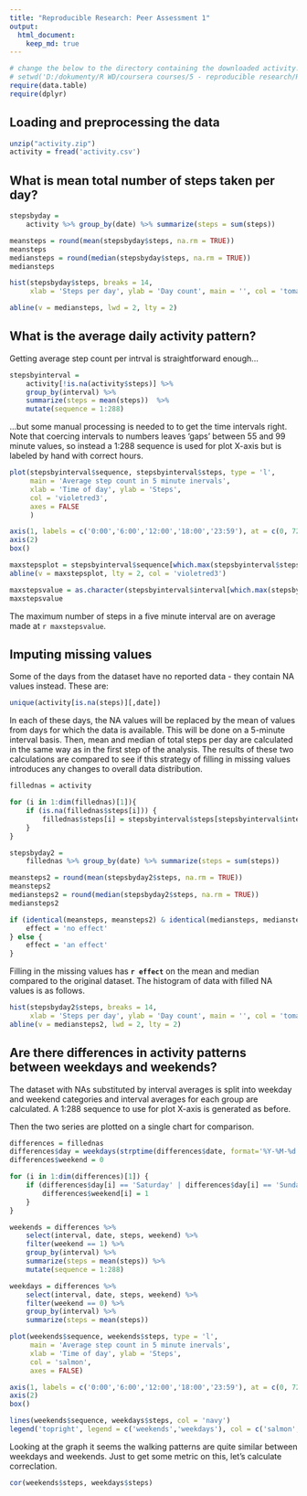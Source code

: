 ```yaml
---
title: "Reproducible Research: Peer Assessment 1"
output: 
  html_document:
    keep_md: true
---
```


```r
# change the below to the directory containing the downloaded activity.zip data file.
# setwd('D:/dokumenty/R WD/coursera courses/5 - reproducible research/RepData_PeerAssessment1')
require(data.table)
require(dplyr)
```

## Loading and preprocessing the data
```r
unzip("activity.zip")
activity = fread('activity.csv')

```

## What is mean total number of steps taken per day?
```r
stepsbyday = 
    activity %>% group_by(date) %>% summarize(steps = sum(steps))

meansteps = round(mean(stepsbyday$steps, na.rm = TRUE)) 
meansteps
mediansteps = round(median(stepsbyday$steps, na.rm = TRUE))
mediansteps

hist(stepsbyday$steps, breaks = 14, 
     xlab = 'Steps per day', ylab = 'Day count', main = '', col = 'tomato')

abline(v = mediansteps, lwd = 2, lty = 2)

```

## What is the average daily activity pattern?

Getting average step count per intrval is straightforward enough...

```r

stepsbyinterval = 
    activity[!is.na(activity$steps)] %>% 
    group_by(interval) %>% 
    summarize(steps = mean(steps))  %>%
    mutate(sequence = 1:288)
```

...but some manual processing is needed to to get the time intervals right. Note that coercing intervals to numbers leaves 'gaps' between 55 and 99 minute values, so instead a 1:288 sequence is used for plot X-axis but is labeled by hand with correct hours.

```r

plot(stepsbyinterval$sequence, stepsbyinterval$steps, type = 'l', 
     main = 'Average step count in 5 minute inervals', 
     xlab = 'Time of day', ylab = 'Steps', 
     col = 'violetred3',
     axes = FALSE
     )

axis(1, labels = c('0:00','6:00','12:00','18:00','23:59'), at = c(0, 72, 144, 216, 288))
axis(2)
box()

maxstepsplot = stepsbyinterval$sequence[which.max(stepsbyinterval$steps)]
abline(v = maxstepsplot, lty = 2, col = 'violetred3')

maxstepsvalue = as.character(stepsbyinterval$interval[which.max(stepsbyinterval$steps)])
maxstepsvalue
```

The maximum number of steps in a five minute interval are on average made at `r maxstepsvalue`.

## Imputing missing values

Some of the days from the dataset have no reported data - they contain NA values instead. These are:

```r
unique(activity[is.na(steps)][,date])
```

In each of these days, the NA values will be replaced by the mean of values from days for which the data is available. This will be done on a 5-minute interval basis. Then, mean and median of total steps per day are calculated in the same way as in the first step of the analysis. The results of these two calculations are compared to see if this strategy of filling in missing values introduces any changes to overall data distribution.

```r

fillednas = activity

for (i in 1:dim(fillednas)[1]){
    if (is.na(fillednas$steps[i])) {
        fillednas$steps[i] = stepsbyinterval$steps[stepsbyinterval$interval == fillednas$interval[i]]
    }
}

stepsbyday2 = 
    fillednas %>% group_by(date) %>% summarize(steps = sum(steps))

meansteps2 = round(mean(stepsbyday2$steps, na.rm = TRUE))
meansteps2
mediansteps2 = round(median(stepsbyday2$steps, na.rm = TRUE))
mediansteps2

if (identical(meansteps, meansteps2) & identical(mediansteps, mediansteps2)) {
    effect = 'no effect'
} else {
    effect = 'an effect'
}
```

Filling in the missing values has **`r effect`** on the mean and median compared to the original dataset. The histogram of data with filled NA values is as follows. 

```r
hist(stepsbyday2$steps, breaks = 14, 
     xlab = 'Steps per day', ylab = 'Day count', main = '', col = 'tomato')
abline(v = mediansteps2, lwd = 2, lty = 2)

```

## Are there differences in activity patterns between weekdays and weekends?
The dataset with NAs substituted by interval averages is split into weekday and weekend categories and interval averages for each group are calculated. A 1:288 sequence to use for plot X-axis is generated as before.

Then the two series are plotted on a single chart for comparison.

```r

differences = fillednas
differences$day = weekdays(strptime(differences$date, format='%Y-%M-%d'))
differences$weekend = 0

for (i in 1:dim(differences)[1]) {
    if (differences$day[i] == 'Saturday' | differences$day[i] == 'Sunday') {
        differences$weekend[i] = 1
    }
}

weekends = differences %>%
    select(interval, date, steps, weekend) %>%
    filter(weekend == 1) %>%
    group_by(interval) %>%
    summarize(steps = mean(steps)) %>%
    mutate(sequence = 1:288)

weekdays = differences %>%
    select(interval, date, steps, weekend) %>%
    filter(weekend == 0) %>%
    group_by(interval) %>%
    summarize(steps = mean(steps)) 

plot(weekends$sequence, weekends$steps, type = 'l', 
     main = 'Average step count in 5 minute inervals', 
     xlab = 'Time of day', ylab = 'Steps', 
     col = 'salmon',
     axes = FALSE)

axis(1, labels = c('0:00','6:00','12:00','18:00','23:59'), at = c(0, 72, 144, 216, 288))
axis(2)
box()

lines(weekends$sequence, weekdays$steps, col = 'navy')
legend('topright', legend = c('weekends','weekdays'), col = c('salmon','navy'), lwd = 1)
```

Looking at the graph it seems the walking patterns are quite similar between weekdays and weekends. Just to get some metric on this, let's calculate correclation.

```r
cor(weekends$steps, weekdays$steps)
```
